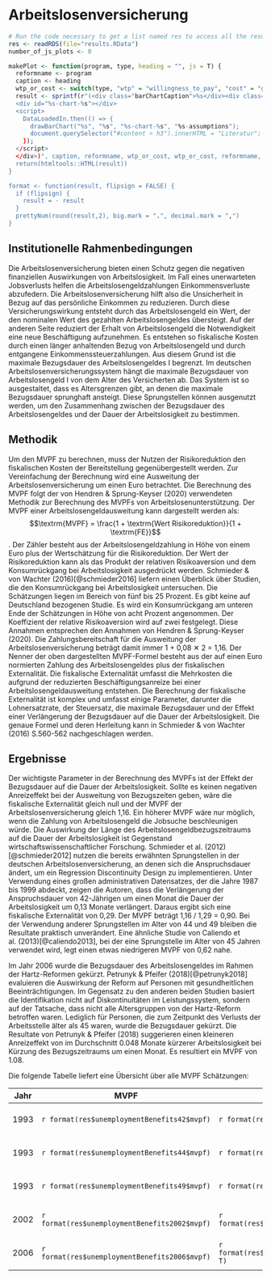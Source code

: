 # Arbeitslosenversicherung

```r
# Run the code necessary to get a list named res to access all the results. (Returned from listifyResults(.)) Probably it makes sense to load from disk, because caluclating every time is really slow.
res <- readRDS(file="results.RData")
number_of_js_plots <- 0

makePlot <- function(program, type, heading = "", js = T) {
  reformname <- program
  caption <- heading
  wtp_or_cost <- switch(type, "wtp" = "willingness_to_pay", "cost" = "government_net_costs")
  result <- sprintf(r"(<div class="barChartCaption">%s</div><div class="figure" style="text-align: center">
  <div id="%s-chart-%s"></div>
  <script>
    DataLoadedIn.then(() => {
      drawBarChart("%s", "%s", "%s-chart-%s", "%s-assumptions");
      document.querySelector("#content > h3").innerHTML = "Literatur";
    });
  </script>
  </div>)", caption, reformname, wtp_or_cost, wtp_or_cost, reformname, reformname, wtp_or_cost, reformname)
  return(htmltools::HTML(result))
}

format <- function(result, flipsign = FALSE) {
  if (flipsign) {
    result = - result
  }
  prettyNum(round(result,2), big.mark = ".", decimal.mark = ",")
}
```

## Institutionelle Rahmenbedingungen
Die Arbeitslosenversicherung bieten einen Schutz gegen die negativen finanziellen Auswirkungen von Arbeitslosigkeit. Im Fall eines unerwarteten Jobsverlusts helfen die Arbeitslosengeldzahlungen Einkommensverluste abzufedern. Die Arbeitslosenversicherung hilft also die Unsicherheit in Bezug auf das persönliche Einkommen zu reduzieren. Durch diese Versicherungswirkung entsteht durch das Arbeitslosengeld ein Wert, der den nominalen Wert des gezahlten Arbeitslosengeldes übersteigt. Auf der anderen Seite reduziert der Erhalt von Arbeitslosengeld die Notwendigkeit eine neue Beschäftigung aufzunehmen. Es entstehen so fiskalische Kosten durch einen länger anhaltenden Bezug von Arbeitslosengeld und durch entgangene Einkommenssteuerzahlungen. Aus diesem Grund ist die maximale Bezugsdauer des Arbeitslosengeldes I begrenzt. Im deutschen Arbeitslosenversicherungssystem hängt die maximale Bezugsdauer von Arbeitslosengeld I von dem Alter des Versicherten ab. Das System ist so ausgestaltet, dass es Altersgrenzen gibt, an denen die maximale Bezugsdauer sprunghaft ansteigt. Diese Sprungstellen können ausgenutzt werden, um den Zusammenhang zwischen der Bezugsdauer des Arbeitslosengeldes und der Dauer der Arbeitslosigkeit zu bestimmen.

## Methodik
 Um den MVPF zu berechnen, muss der Nutzen der Risikoreduktion den fiskalischen Kosten der Bereitstellung gegenübergestellt werden. Zur Vereinfachung der Berechnung wird eine Ausweitung der Arbeitslosenversicherung um einen Euro betrachtet. Die Berechnung des MVPF folgt der von Hendren & Sprung-Keyser (2020) verwendeten Methodik zur Berechnung des MVPFs von Arbeitslosenunterstützung. Der MVPF einer Arbeitslosengeldausweitung kann dargestellt werden als: $$\textrm{MVPF} = \frac{1 + \textrm{Wert Risikoreduktion}}{1 + \textrm{FE}}$$. Der Zähler besteht aus der Arbeitslosengeldzahlung in Höhe von einem Euro plus der Wertschätzung für die Risikoreduktion. Der Wert der Risikoreduktion kann als das Produkt der relativen Risikoaversion und dem Konsumrückgang bei Arbeitslosigkeit ausgedrückt werden. Schmieder & von Wachter (2016)[@schmieder2016] liefern einen Überblick über Studien, die den Konsumrückgang bei Arbeitslosigkeit untersuchen. Die Schätzungen liegen im Bereich von fünf bis 25 Prozent. Es gibt keine auf Deutschland bezogenen Studie. Es wird ein Konsumrückgang am unteren Ende der Schätzungen in Höhe von acht Prozent angenommen. Der Koeffizient der relative Risikoaversion wird auf zwei festgelegt. Diese Annahmen entsprechen den Annahmen von Hendren & Sprung-Keyser (2020). Die Zahlungsbereitschaft für die Ausweitung der Arbeitslosenversicherung beträgt damit immer 1 + 0,08 ✕ 2 = 1,16. Der Nenner der oben dargestellten MVPF-Formel besteht aus der auf einen Euro normierten Zahlung des Arbeitslosengeldes plus der fiskalischen Externalität. Die fiskalische Externalität umfasst die Mehrkosten die aufgrund der reduzierten Beschäftigungsanreize bei einer Arbeitslosengeldausweitung entstehen. Die Berechnung der fiskalische Externalität ist komplex und umfasst einige Parameter, darunter die Lohnersatzrate, der Steuersatz, die maximale Bezugsdauer und der Effekt einer Verlängerung der Bezugsdauer auf die Dauer der Arbeitslosigkeit. Die genaue Formel und deren Herleitung kann in Schmieder & von Wachter (2016) S.560-562 nachgeschlagen werden.

## Ergebnisse
  Der wichtigste Parameter in der Berechnung des MVPFs ist der Effekt der Bezugsdauer auf die Dauer der Arbeitslosigkeit. Sollte es keinen negativen Anreizeffekt bei der Ausweitung von Bezugszeiten geben, wäre die fiskalische Externalität gleich null und der MVPF der Arbeitslosenversicherung gleich 1,16. Ein höherer MVPF wäre nur möglich, wenn die Zahlung von Arbeitslosengeld die Jobsuche beschleunigen würde. Die Auswirkung der Länge des Arbeitslosengeldbezugszeitraums auf die Dauer der Arbeitslosigkeit ist Gegenstand wirtschaftswissenschaftlicher Forschung. Schmieder et al. (2012)[@schmieder2012] nutzen die bereits erwähnten Sprungstellen in der deutschen Arbeitslosenversicherung, an denen sich die Anspruchsdauer ändert, um ein Regression Discontinuity Design zu implementieren. Unter Verwendung eines großen administrativen Datensatzes, der die Jahre 1987 bis 1999 abdeckt, zeigen die Autoren, dass die Verlängerung der Anspruchsdauer von 42-Jährigen um einen Monat die Dauer der Arbeitslosigkeit um 0,13 Monate verlängert. Daraus ergibt sich eine fiskalische Externalität von 0,29. Der MVPF beträgt 1,16 / 1,29 = 0,90. Bei der Verwendung anderer Sprungstellen im Alter von 44 und 49 bleiben die Resultate praktisch unverändert. Eine ähnliche Studie von Caliendo et al. (2013)[@caliendo2013], bei der eine Sprungstelle im Alter von 45 Jahren verwendet wird, legt einen etwas niedrigeren MVPF von 0,62 nahe.

Im Jahr 2006 wurde die Bezugsdauer des Arbeitslosengeldes im Rahmen der Hartz-Reformen gekürzt. Petrunyk & Pfeifer (2018)[@petrunyk2018] evaluieren die Auswirkung der Reform auf Personen mit gesundheitlichen Beeinträchtigungen. Im Gegensatz zu den anderen beiden Studien basiert die Identifikation nicht auf Diskontinuitäten im Leistungssystem, sondern auf der Tatsache, dass nicht alle Altersgruppen von der Hartz-Reform betroffen waren. Lediglich für Personen, die zum Zeitpunkt des Verlusts der Arbeitsstelle älter als 45 waren, wurde die Bezugsdauer gekürzt. Die Resultate von Petrunyk & Pfeifer (2018) suggerieren einen kleineren Anreizeffekt von im Durchschnitt 0.048 Monate kürzerer Arbeitslosigkeit bei Kürzung des Bezugszeitraums um einen Monat. Es resultiert ein MVPF von 1.08.

Die folgende Tabelle liefert eine Übersicht über alle MVPF Schätzungen:

 Jahr |  MVPF  | FE | Alter | Studie
 ---- | ----| ---- | ---- | ----
 1993 |  `r format(res$unemploymentBenefits42$mvpf)`| `r format(res$unemploymentBenefits42$fiscal_externality)` | 42 | Schmieder et al. (2012)
 1993 |  `r format(res$unemploymentBenefits44$mvpf)` | `r format(res$unemploymentBenefits44$fiscal_externality)` | 44 | Schmieder et al. (2012)
 1993 |  `r format(res$unemploymentBenefits49$mvpf)`  | `r format(res$unemploymentBenefits49$fiscal_externality)` | 49 | Schmieder et al. (2012)
 2002 |  `r format(res$unemploymentBenefits2002$mvpf)`| `r format(res$unemploymentBenefits2002$fiscal_externality)` | 45 | Caliendo et al. (2013)
 2006 |  `r format(res$unemploymentBenefits2006$mvpf)`| `r format(res$unemploymentBenefits2006$fiscal_externality, T)` | >45 | Petrunyk & Pfeifer (2018)

